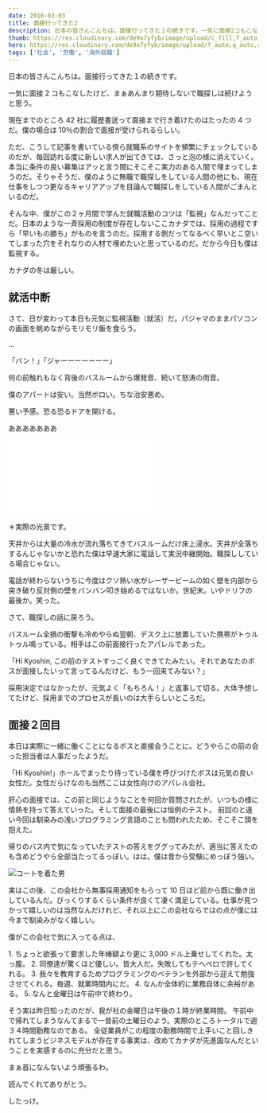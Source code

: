 ```yaml
---
date: 2016-03-03
title: 面接行ってきた2
description: 日本の皆さんこんちは。面接行ってきた１の続きです。一気に面接2コもこなしたけど、まぁあんまり期待しないで職探しは続けようと思う。
thumb: https://res.cloudinary.com/de9x7yfyb/image/upload/c_fill,f_auto,h_120,q_auto,r_6,w_120/v1637734522/qc3/posts/monteal-canada-job-interview-2/interview2_pzj1ik.jpg
hero: https://res.cloudinary.com/de9x7yfyb/image/upload/f_auto,q_auto,r_6,w_680/v1637734522/qc3/posts/monteal-canada-job-interview-2/interview2_pzj1ik.jpg
tags: ['社会', '労働', '海外就職']
---
```



日本の皆さんこんちは。面接行ってきた１の続きです。

一気に面接 2 コもこなしたけど、まぁあんまり期待しないで職探しは続けようと思う。

現在までのところ 42 社に履歴書送って面接まで行き着けたのはたったの 4 つだ。僕の場合は 10％の割合で面接が受けられるらしい。

ただ、こうして記事を書いている傍ら就職系のサイトを頻繁にチェックしているのだが、毎回訪れる度に新しい求人が出てきては、さっと泡の様に消えていく。本当に条件の良い募集はアッと言う間にそこそこ実力のある人間で埋まってしまうのだ。そりゃそうだ、僕のように無職で職探しをしている人間の他にも、現在仕事をしつつ更なるキャリアアップを目論んで職探しをしている人間がごまんといるのだ。

そんな中、僕がこの２ヶ月間で学んだ就職活動のコツは「監視」なんだってことだ。日本のような一斉採用の制度が存在しないここカナダでは、採用の過程ですら「早いもの勝ち」がものを言うのだ。採用する側だってなるべく早いとこ空いてしまった穴をそれなりの人材で埋めたいと思っているのだ。だから今日も僕は監視する。

カナダの冬は厳しい。

## 就活中断

さて、日が変わって本日も元気に監視活動（就活）だ。パジャマのままパソコンの画面を眺めながらモリモリ飯を食らう。

...

「バン！」「ジャーーーーーーー」

何の前触れもなく背後のバスルームから爆発音、続いて怒涛の雨音。

僕のアパートは安い。当然ボロい。ちな治安悪め。

悪い予感。恐る恐るドアを開ける。

あああああああ

<div class='iframe-container'>
  <iframe
    style='border:0;'
    src='//www.youtube.com/embed/Qn4cBBOBGv8'
    width={IFRAME.WIDTH}
    height={IFRAME.HEIGHT}
    frameborder='0'
  ></iframe>
</div>

＊実際の光景です。

天井からは大量の冷水が流れ落ちてきてバスルームだけ床上浸水。天井が全落ちするんじゃないかと恐れた僕は早速大家に電話して実況中継開始。職探ししている場合じゃない。

電話が終わらないうちに今度はクソ熱い水がレーザービームの如く壁を内部から突き破り反対側の壁をバンバン叩き始めるではないか。世紀末。いやドリフの最後か。笑った。

さて、職探しの話に戻ろう。

バスルーム全損の衝撃も冷めやらぬ翌朝、デスク上に放置していた携帯がトゥルトゥル鳴っている。相手はこの前面接行ったアパレルであった。

「Hi Kyoshin, この前のテストすっごく良くできてたみたい。それであなたのボスが面接したいって言ってるんだけど、もう一回来てみない？」

採用決定ではなかったが、元気よく「もちろん！」と返事して切る。大体予想してたけど、採用までのプロセスが長いのは大手らしいところだ。

## 面接２回目

本日は実際に一緒に働くことになるボスと直接会うことに。どうやらこの前の会った担当者は人事だったようだ。

「Hi Kyoshin!」ホールでまったり待っている僕を呼びつけたボスは元気の良い女性だ。女性だらけなのも当然ここは女性向けのアパレル会社。

肝心の面接では、この前と同じようなことを何回か質問されたが、いつもの様に情熱を持って答えていった。そして面接の最後には恒例のテスト。
前回のと違い今回は馴染みの浅いプログラミング言語のことも問われたため、そこそこ頭を抱えた。

帰りのバス内で気になっていたテストの答えをググってみたが、適当に答えたのも含めどうやら全部当たってるっぽい。はは。僕は昔から受験にめっぽう強い。

![コートを着た男](https://res.cloudinary.com/de9x7yfyb/image/upload/f_auto,q_auto,r_6,w_680/v1637734518/qc3/posts/monteal-canada-job-interview-2/interview_lpwllq.jpg)

実はこの後、この会社から無事採用通知をもらって 10 日ほど前から既に働き出しているんだ。びっくりするくらい条件が良くて凄く満足している。仕事が見つかって嬉しいのは当然なんだけれど、それ以上にこの会社ならではの点が僕には今まで馴染みがなく嬉しい。

僕がこの会社で気に入ってる点は、

1\. ちょっと欲張って要求した年棒額より更に 3,000 ドル上乗せしてくれた。太っ腹。
2\. 同僚達が驚くほど優しい。皆大人だ。失敗してもテヘペロで許してくれる。
3\. 我々を教育するためプログラミングのベテランを外部から迎えて勉強させてくれる。毎週、就業時間内にだ。
4\. なんか全体的に業務自体に余裕がある。
5\. なんと金曜日は午前中で終わり。

そう実は昨日知ったのだが、我が社の金曜日は午後の１時が終業時間。
午前中で帰れてしまうなんてまるで一昔前の土曜日のよう。実際のところトータルで週３４時間勤務なのである。
全従業員がこの程度の勤務時間で上手いこと回しきれてしまうビジネスモデルが存在する事実は、改めてカナダが先進国なんだということを実感するのに充分だと思う。

まぁ首になんないよう頑張るわ。

読んでくれてありがとう。

したっけ。
